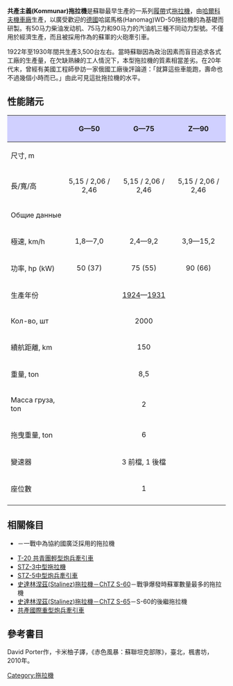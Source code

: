 {{no footnotes|time=2014-02-27T06:29:45+00:00}}
{{Infobox Weapon
|name= 共產主義拖拉機 [[File:Flag_of_the_Soviet_Union.svg|30px]]
|image= Image:Kommunar.jpg
|image_size= 300px
|caption=
|origin= {{flag|Soviet Union}}
|type= 軍／民用拖拉機
<!-- Type selection -->
|is_ranged=
|is_artillery=
|is_vehicle= yes
|is_UK= yes <!-- sets o/ou spelling in armour -->
<!-- Service history -->
|service=
|used_by=
|wars=
<!-- Production history -->
|designer= 
|design_date=
|manufacturer= [[马雷舍夫工厂|KhPZ]]
|unit_cost=
|production_date= 1922-1930
|number= ~3,500
|variants= 
<!-- General specifications -->
|spec_label=
|weight= 8.5t
|length= 
|part_length=
|width= 
|height= 
|crew= 
<!-- Vehicle/missile specifications -->
|armour= 
|primary_armament= 
|secondary_armament= 
|engine= 
|engine_power= 
|pw_ratio= 
|transmission=
|suspension= 
|clearance=
|fuel_capacity=
|vehicle_range=150 公里
|speed= 
}}

'''共產主義(Kommunar)拖拉機'''是蘇聯最早生產的一系列[[履帶|履帶]]式[[拖拉機|拖拉機]]，由[[馬雷舍夫工廠|哈爾科夫機車廠]]生產，以廣受歡迎的[[德國|德國]]哈諾馬格(Hanomag)WD-50拖拉機的為基礎而研製。有50马力柴油发动机、75马力和90马力的汽油机三種不同动力型號。不僅用於經濟生產，而且被採用作為的蘇軍的火砲牽引車。

1922年至1930年間共生產3,500台左右。當時蘇聯因為政治因素而盲目追求各式工廠的生產量，在欠缺熟練的工人情況下，本型拖拉機的質素相當差劣。在20年代末，曾經有美國工程師參訪一家俄國工廠後評論道：「就算這些車能跑，壽命也不過幾個小時而已。」由此可見這批拖拉機的水平。　

<!-- 檔案不存在 [[Image:Kommunar-znatzok.jpg|thumb]] -->

== 性能諸元 ==
 
 {| class="prettytable" style=" margin-top: 0; font-size:85%;" 
! rowspan="2" style="text-align: center; background: #d0d0ff;" | 
! style="text-align: center; background: #d0d0ff;" | G—50
! style="text-align: center; background: #d0d0ff;" | G—75
! style="text-align: center; background: #d0d0ff;" | Z—90
|-
! colspan="4" | 尺寸, m
|-
| 長/寬/高
| align="center" | 5,15 / 2,06 / 2,46
| align="center" | 5,15 / 2,06 / 2,46
| align="center" | 5,15 / 2,06 / 2,46
|-
! colspan="4" | Общие данные
|-
| 極速, km/h
| align="center" | 1,8—7,0
| align="center" | 2,4—9,2
| align="center" | 3,9—15,2
|-
| 功率, hp (kW)
| align="center" | 50 (37)
| align="center" | 75 (55)
| align="center" | 90 (66)
|-
| 生產年份
| colspan="4" | <center>[[1924|1924]]—[[1931|1931]]</center>
|-
| Кол-во, шт
| colspan="4" | <center>2000</center>
|-
| 續航距離, km
| colspan="4" | <center>150</center>
|-
| 重量, ton
| colspan="4" | <center>8,5</center>
|-
| Масса груза, ton
| colspan="4" | <center>2</center>
|-
| 拖曳重量, ton
| colspan="4" | <center>6</center>
|-
| 變速器
| colspan="4" | <center>3 前檔, 1 後檔</center>
|-
| 座位數
| colspan="4" | <center>1</center>
|-
|}

== 相關條目 ==
* {{tsl|en|Holt tractor|霍爾特拖拉機}}－一戰中為協約國廣泛採用的拖拉機
* [[T-20|T-20 共青團輕型炮兵牽引車]]
* [[STZ-3|STZ-3中型拖拉機]]
* [[STZ-5|STZ-5中型炮兵牽引車]]
* [[ChTZ_S-60|史達林涅茲(Stalinez)拖拉機－ChTZ S-60]]－戰爭爆發時蘇軍數量最多的拖拉機
* [[ChTZ_S-65|史達林涅茲(Stalinez)拖拉機－ChTZ S-65]]－S-60的後繼拖拉機
* [[“共产国际”牵引车|共產國際重型炮兵牽引車]]

{{WWIISovAFVs}}

== 參考書目 ==
David Porter作，卡米柚子譯，《赤色風暴：蘇聯坦克部隊》，臺北，楓書坊，2010年。

[[Category:拖拉機|Category:拖拉機]]